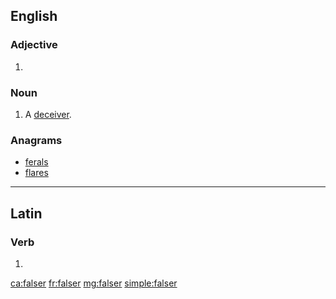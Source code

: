 ==English==

===Adjective===
{{head|en|adjective comparative form}}

# {{en-comparative of|false}}

===Noun===
{{en-noun}}

# {{context|obsolete|lang=en}} A [[deceiver]].
#: {{rfquotek|Spenser}}

===Anagrams===
* [[ferals#English|ferals]]
* [[flares#English|flares]]

----

==Latin==

===Verb===
{{la-verb-form|falser}}

# {{conjugation of|falsō||1|s|pres|pasv|subj|lang=la}}

[[ca:falser]]
[[fr:falser]]
[[mg:falser]]
[[simple:falser]]